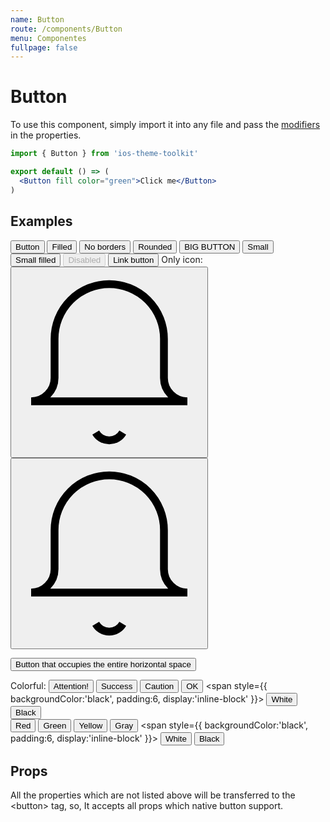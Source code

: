 ```yaml
---
name: Button
route: /components/Button
menu: Componentes
fullpage: false
---
```



# Button

To use this component, simply import it into any file and pass the [modifiers](#/#props) in the properties.

```jsx
import { Button } from 'ios-theme-toolkit'

export default () => (
  <Button fill color="green">Click me</Button>
)
```

## Examples

<Playground>
  <Button>Button</Button>
  <Button fill>Filled</Button>
  <Button outline>No borders</Button>
  <Button fill round>Rounded</Button>
  <Button size="big">BIG BUTTON</Button>
  <Button size="small">Small</Button>
  <Button fill size="small">Small filled</Button>
  <Button disabled>Disabled</Button>
  <Button href="#">Link button</Button>
  <span className="desc">Only icon:</span>
  <Button onlyIcon><svg width={18} height={18} viewBox="0 0 24 24" fill="none" stroke="currentColor" strokeWidth={2} strokeLinecap="round" strokeLinejoin="round"><path d="M22 17H2a3 3 0 0 0 3-3V9a7 7 0 0 1 14 0v5a3 3 0 0 0 3 3zm-8.27 4a2 2 0 0 1-3.46 0"/></svg></Button>
  <Button onlyIcon fill round color="gray"><svg width={18} height={18} viewBox="0 0 24 24" fill="none" stroke="currentColor" strokeWidth={2} strokeLinecap="round" strokeLinejoin="round"><path d="M22 17H2a3 3 0 0 0 3-3V9a7 7 0 0 1 14 0v5a3 3 0 0 0 3 3zm-8.27 4a2 2 0 0 1-3.46 0"/></svg></Button>
  <br />

  <Button block fill size="big" uppercase>Button that occupies the entire horizontal space</Button>

  <span className="desc">Colorful:</span>
  <Button fill color="red">Attention!</Button>
  <Button fill color="green">Success</Button>
  <Button fill color="yellow">Caution</Button>
  <Button fill color="gray">OK</Button>
  <span style={{ backgroundColor:'black', padding:6, display:'inline-block' }}>
    <Button fill color="white">White</Button>
  </span>
  <Button fill color="black">Black</Button>
  <br />
  <Button color="red">Red</Button>
  <Button color="green">Green</Button>
  <Button color="yellow">Yellow</Button>
  <Button color="gray">Gray</Button>
  <span style={{ backgroundColor:'black', padding:6, display:'inline-block' }}>
    <Button color="white">White</Button>
  </span>
  <Button fill color="black">Black</Button>

  <style>{".react-live-preview .desc { display: block; font-weight: bold; margin-top: 20px; }"}</style>
  <style>{" .react-live-preview .button { margin: 0 3px; } "}</style>
</Playground>

## Props

<PropsTable of={Button} />

All the properties which are not listed above will be transferred to the \<button\> tag, so, It accepts all props which native button support.
